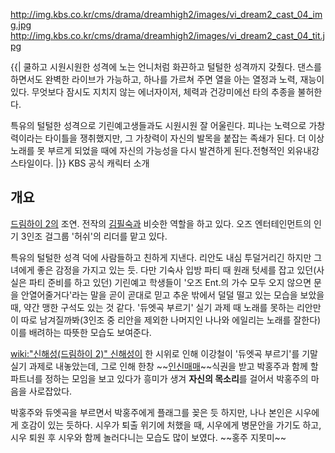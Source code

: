http://img.kbs.co.kr/cms/drama/dreamhigh2/images/vi_dream2_cast_04_img.jpg
http://img.kbs.co.kr/cms/drama/dreamhigh2/images/vi_dream2_cast_04_tit.jpg



{{| 쿨하고 시원시원한 성격에 노는 언니처럼 화끈하고 털털한 성격까지 갖췄다.
댄스를 하면서도 완벽한 라이브가 가능하고, 하나를 가르쳐 주면 열을 아는 열정과 노력, 재능이 있다. 무엇보다 잠시도 지치지 않는 에너자이저, 체력과 건강미에선 타의 추종을 불허한다. 

특유의 털털한 성격으로 기린예고생들과도 시원시원 잘 어울린다. 피나는 노력으로 가창력이라는 타이틀을 쟁취했지만, 그 가창력이 자신의 발목을 붙잡는 족쇄가 된다. 더 이상 노래를 못 부르게 되었을 때에 자신의 가능성을 다시 발견하게 된다.전형적인 외유내강 스타일이다. |}}
KBS 공식 캐릭터 소개



== 개요 ==

[[드림하이 2]]의 조연. 전작의 [[김필숙]]과 비슷한 역할을 하고 있다.
오즈 엔터테인먼트의 인기 3인조 걸그룹 '허쉬'의 리더를 맡고 있다.


특유의 털털한 성격 덕에 사람들하고 친하게 지낸다. 리안도 내심 투덜거리긴 하지만 그녀에게 좋은 감정을 가지고 있는 듯. 다만 기숙사 입방 파티 때 원래 텃세를 잡고 있던(사실은 파티 준비를 하고 있던) 기린예고 학생들이 '오즈 Ent.의 가수 모두 오지 않으면 문을 안열어줄거다'라는 말을 곧이 곧대로 믿고 추운 밖에서 덜덜 떨고 있는 모습을 보았을 때, 약간 맹한 구석도 있는 것 같다. '듀엣곡 부르기' 실기 과제 때 노래를 못하는 리안만이 따로 남겨질까봐(3인조 중 리안을 제외한 나머지인 나나와 에일리는 노래를 잘한다) 이를 배려하는 따뜻한 모습도 보여준다.

[[wiki:"신해성(드림하이 2)" 신해성]]이 한 시위로 인해 이강철이 '듀엣곡 부르기'를 기말 실기 과제로 내놓았는데, 그로 인해 한창 ~~[[인신매매]]~~식권을 받고 박홍주과 함께 할 파트너를 정하는 모임을 보고 있다가 흥미가 생겨 '''자신의 목소리'''를 걸어서 박홍주의 마음을 사로잡았다.

박홍주와 듀엣곡을 부르면서 박홍주에게 플래그를 꽂은 듯 하지만, 나나 본인은 시우에게 호감이 있는 듯하다. 시우가 퇴출 위기에 처했을 때, 시우에게 병문안을 가기도 하고, 시우 퇴원 후 시우와 함께 놀러다니는 모습도 많이 보였다. ~~홍주 지못미~~
